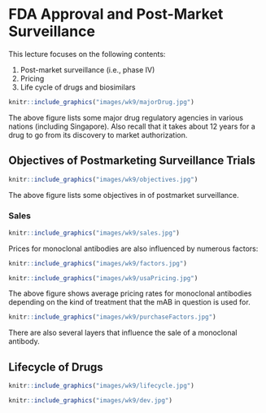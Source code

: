 # FDA Approval and Post-Market Surveillance 

This lecture focuses on the following contents:

1.  Post-market surveillance (i.e., phase IV)
1.  Pricing 
1.  Life cycle of drugs and biosimilars 

```r
knitr::include_graphics("images/wk9/majorDrug.jpg")
```

The above figure lists some major drug regulatory agencies in various nations (including Singapore).  Also recall that it takes about 12 years for a drug to go from its discovery to market authorization.

## Objectives of Postmarketing Surveillance Trials 

```r
knitr::include_graphics("images/wk9/objectives.jpg")
```

The above figure lists some objectives in of postmarket surveillance.

### Sales

```r
knitr::include_graphics("images/wk9/sales.jpg")
```

Prices for monoclonal antibodies are also influenced by numerous factors:

```r
knitr::include_graphics("images/wk9/factors.jpg")
```

```r
knitr::include_graphics("images/wk9/usaPricing.jpg")
```

The above figure shows average pricing rates for monoclonal antibodies depending on the kind of treatment that the mAB in question is used for.

```r
knitr::include_graphics("images/wk9/purchaseFactors.jpg")
```

There are also several layers that influence the sale of a monoclonal antibody.

## Lifecycle of Drugs

```r
knitr::include_graphics("images/wk9/lifecycle.jpg")
```

```r
knitr::include_graphics("images/wk9/dev.jpg")
```



